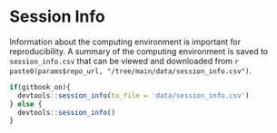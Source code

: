 # Session Info {-}

Information about the computing environment is important for reproducibility. A summary of the computing environment 
is saved to `session_info.csv` that can be viewed and downloaded from `r paste0(params$repo_url, "/tree/main/data/session_info.csv")`.

```r

if(gitbook_on){
  devtools::session_info(to_file = 'data/session_info.csv')
} else {
  devtools::session_info()
}

```
